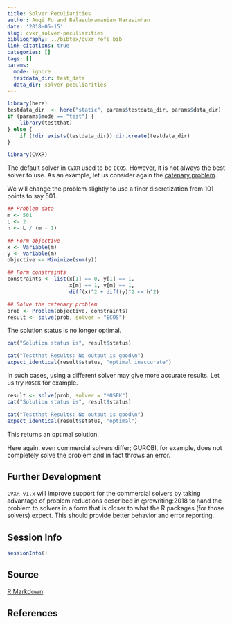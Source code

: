 ```yaml
---
title: Solver Peculiarities
author: Anqi Fu and Balasubramanian Narasimhan
date: '2018-05-15'
slug: cvxr_solver-peculiarities
bibliography: ../bibtex/cvxr_refs.bib
link-citations: true
categories: []
tags: []
params:
  mode: ignore
  testdata_dir: test_data
  data_dir: solver-peculiarities
---
```


```r
library(here)
testdata_dir  <- here("static", params$testdata_dir, params$data_dir) 
if (params$mode == "test") {
    library(testthat)
} else {
    if (!dir.exists(testdata_dir)) dir.create(testdata_dir)
}
```

```r
library(CVXR)
```

The default solver in `CVXR` used to be `ECOS`. However, it is not always the
best solver to use. As an example, let us consider again the [catenary
problem](/cvxr_examples/cvxr_catenary/). 

We will change the problem slightly to use a finer discretization from
101 points to say 501. 

```r
## Problem data
m <- 501
L <- 2
h <- L / (m - 1)

## Form objective
x <- Variable(m)
y <- Variable(m)
objective <- Minimize(sum(y))

## Form constraints
constraints <- list(x[1] == 0, y[1] == 1,
                    x[m] == 1, y[m] == 1,
                    diff(x)^2 + diff(y)^2 <= h^2)

## Solve the catenary problem
prob <- Problem(objective, constraints)
result <- solve(prob, solver = "ECOS")
```

The solution status is no longer optimal.

```r
cat("Solution status is", result$status)
```

```r
cat("Testthat Results: No output is good\n")    
expect_identical(result$status, "optimal_inaccurate")
```


In such cases, using a different solver may give more accurate
results. Let us try `MOSEK` for example.

```r
result <- solve(prob, solver = "MOSEK")
cat("Solution status is", result$status)
```

```r
cat("Testthat Results: No output is good\n")
expect_identical(result$status, "optimal")
```

This returns an optimal solution. 

Here again, even commercial solvers differ; GUROBI, for example, does
not completely solve the problem and in fact throws an error.


## Further Development

`CVXR v1.x` will improve support for the commercial solvers by taking
advantage of problem reductions described in @rewriting:2018 to hand
the problem to solvers in a form that is closer to what the R packages
(for those solvers) expect.  This should provide better behavior and
error reporting.

## Session Info

```r
sessionInfo()
```

## Source

[R Markdown](https://github.com/bnaras/cvxr_docs/blob/master/content/cvxr_examples/solver-peculiarities.Rmd)

## References
